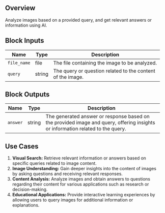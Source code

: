 ## Overview

Analyze images based on a provided query, and get relevant answers or information using AI.

## Block Inputs

| Name        | Type   | Description                                                |
| ----------- | ------ | ---------------------------------------------------------- |
| `file_name` | file   | The file containing the image to be analyzed.              |
| `query`     | string | The query or question related to the content of the image. |

## Block Outputs

| Name     | Type   | Description                                                                                                                    |
| -------- | ------ | ------------------------------------------------------------------------------------------------------------------------------ |
| `answer` | string | The generated answer or response based on the provided image and query, offering insights or information related to the query. |

## Use Cases

1. **Visual Search:** Retrieve relevant information or answers based on specific queries related to image content.
2. **Image Understanding:** Gain deeper insights into the content of images by asking questions and receiving relevant responses.
3. **Content Analysis:** Analyze images and obtain answers to questions regarding their content for various applications such as research or decision-making.
4. **Educational Applications:** Provide interactive learning experiences by allowing users to query images for additional information or explanations.
